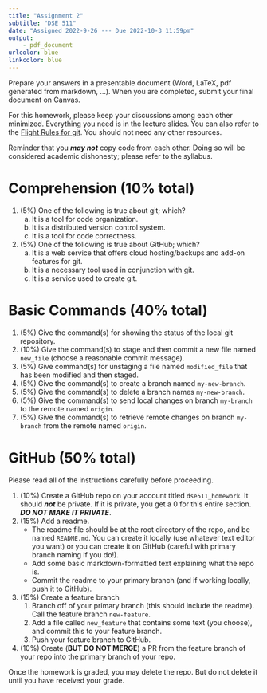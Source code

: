 ```yaml
---
title: "Assignment 2"
subtitle: "DSE 511"
date: "Assigned 2022-9-26 --- Due 2022-10-3 11:59pm"
output: 
    - pdf_document
urlcolor: blue
linkcolor: blue
---
```


Prepare your answers in a presentable document (Word, LaTeX, pdf generated from markdown, ...). When you are completed, submit your final document on Canvas.

For this homework, please keep your discussions among each other minimized. Everything you need is in the lecture slides. You can also refer to the [Flight Rules for git](https://github.com/k88hudson/git-flight-rules). You should not need any other resources.

Reminder that you ***may not*** copy code from each other. Doing so will be considered academic dishonesty; please refer to the syllabus.

# Comprehension (10% total)

1. (5%) One of the following is true about git; which?
    a. It is a tool for code organization.
    b. It is a distributed version control system.
    c. It is a tool for code correctness.
2. (5%) One of the following is true about GitHub; which?
    a. It is a web service that offers cloud hosting/backups and add-on features for git.
    b. It is a necessary tool used in conjunction with git.
    c. It is a service used to create git.

# Basic Commands (40% total)

1. (5%) Give the command(s) for showing the status of the local git repository.
2. (10%) Give the command(s) to stage and then commit a new file named `new_file` (choose a reasonable commit message).
3. (5%) Give command(s) for unstaging a file named `modified_file` that has been modified and then staged.
4. (5%) Give the command(s) to create a branch named `my-new-branch`.
5. (5%) Give the command(s) to delete a branch names `my-new-branch`.
6. (5%) Give the command(s) to send local changes on branch `my-branch` to the remote named `origin`.
7. (5%) Give the command(s) to retrieve remote changes on branch `my-branch` from the remote named `origin`.

# GitHub (50% total)

Please read all of the instructions carefully before proceeding.

1. (10%) Create a GitHub repo on your account titled `dse511_homework`. It should ***not*** be private. If it is private, you get a 0 for this entire section. ***DO NOT MAKE IT PRIVATE***.
2. (15%) Add a readme. 
    * The readme file should be at the root directory of the repo, and be named `README.md`. You can create it locally (use whatever text editor you want) or you can create it on GitHub (careful with primary branch naming if you do!).
    * Add some basic markdown-formatted text explaining what the repo is.
    * Commit the readme to your primary branch (and if working locally, push it to GitHub).
3. (15%) Create a feature branch
    1. Branch off of your primary branch (this should include the readme). Call the feature branch `new-feature`.
    2. Add a file called `new_feature` that contains some text (you choose), and commit this to your feature branch.
    3. Push your feature branch to GitHub.
4. (10%) Create (**BUT DO NOT MERGE**) a PR from the feature branch of your repo into the primary branch of your repo.

Once the homework is graded, you may delete the repo. But do not delete it until you have received your grade.
